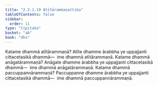 ```yaml
---
title: "2.3.1.19 Atītārammaṇattika"
tableOfContents: false
sidebar:
  order: 11
type: "tipitaka"
basket: "ab"
book: "dhs"
---
```



<DynamicBreadcrumb />

<Division number="1047" book="dhs" bookNo="29" page="213">

<Paragraph number="1712" book="dhs">
Katame dhammā atītārammaṇā? Atīte dhamme ārabbha ye uppajjanti cittacetasikā dhammā—  ime dhammā atītārammaṇā.
</Paragraph>

</Division>
<Division number="1048" book="dhs" bookNo="29" page="213">

<Paragraph number="1713" book="dhs">
Katame dhammā anāgatārammaṇā? Anāgate dhamme ārabbha ye uppajjanti cittacetasikā dhammā—  ime dhammā anāgatārammaṇā.
</Paragraph>

</Division>
<Division number="1049" book="dhs" bookNo="29" page="213">

<Paragraph number="1714" book="dhs">
Katame dhammā paccuppannārammaṇā? Paccuppanne dhamme ārabbha ye uppajjanti cittacetasikā dhammā—  ime dhammā paccuppannārammaṇā.
</Paragraph>
</Division>